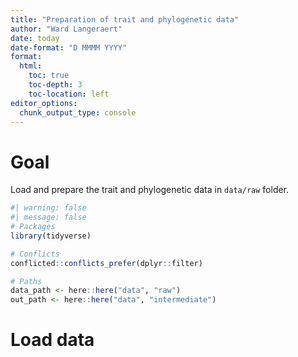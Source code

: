 ```yaml
---
title: "Preparation of trait and phylogenetic data"
author: "Ward Langeraert"
date: today
date-format: "D MMMM YYYY"
format:
  html:
    toc: true
    toc-depth: 3
    toc-location: left
editor_options: 
  chunk_output_type: console
---
```


# Goal

Load and prepare the trait and phylogenetic data in `data/raw` folder.

```r
#| warning: false
#| message: false
# Packages
library(tidyverse)

# Conflicts
conflicted::conflicts_prefer(dplyr::filter)

# Paths
data_path <- here::here("data", "raw")
out_path <- here::here("data", "intermediate")
```

# Load data
